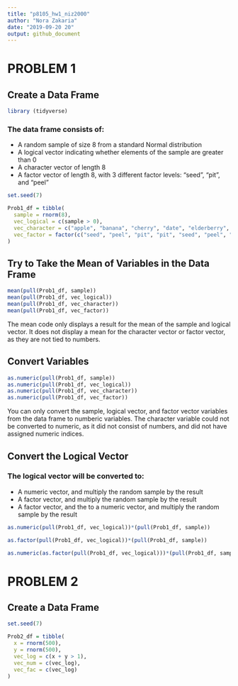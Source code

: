 ```yaml
---
title: "p8105_hw1_niz2000"
author: "Nora Zakaria"
date: "2019-09-20 20"
output: github_document
---
```


# PROBLEM 1

## Create a Data Frame

```r
library (tidyverse)
```

### The data frame consists of:
* A random sample of size 8 from a standard Normal distribution
* A logical vector indicating whether elements of the sample are greater than 0
* A character vector of length 8
* A factor vector of length 8, with 3 different factor levels: "seed", "pit", and "peel"

```r
set.seed(7)

Prob1_df = tibble(
  sample = rnorm(8),
  vec_logical = c(sample > 0), 
  vec_character = c("apple", "banana", "cherry", "date", "elderberry", "fig", "guava", "honeydew"),
  vec_factor = factor(c("seed", "peel", "pit", "pit", "seed", "peel", "seed", "seed")),
)
```

## Try to Take the Mean of Variables in the Data Frame

```r
mean(pull(Prob1_df, sample))
mean(pull(Prob1_df, vec_logical))
mean(pull(Prob1_df, vec_character))
mean(pull(Prob1_df, vec_factor))
```

The mean code only displays a result for the mean of the sample and logical vector. It does not display a mean for the character vector or factor vector, as they are not tied to numbers. 

## Convert Variables

```r
as.numeric(pull(Prob1_df, sample))
as.numeric(pull(Prob1_df, vec_logical))
as.numeric(pull(Prob1_df, vec_character))
as.numeric(pull(Prob1_df, vec_factor))
```

You can only convert the sample, logical vector, and factor vector variables from the data frame to numberic variables. The character variable could not be converted to numeric, as it did not consist of numbers, and did not have assigned numeric indices.

## Convert the Logical Vector

### The logical vector will be converted to:
* A numeric vector, and multiply the random sample by the result
* A factor vector, and multiply the random sample by the result
* A factor vector, and the to a numeric vector, and multiply the random sample by the result

```r
as.numeric(pull(Prob1_df, vec_logical))*(pull(Prob1_df, sample))

as.factor(pull(Prob1_df, vec_logical))*(pull(Prob1_df, sample))

as.numeric(as.factor(pull(Prob1_df, vec_logical)))*(pull(Prob1_df, sample))
```


# PROBLEM 2

## Create a Data Frame

```r
set.seed(7)

Prob2_df = tibble(
  x = rnorm(500),
  y = rnorm(500),
  vec_log = c(x + y > 1),
  vec_num = c(vec_log),
  vec_fac = c(vec_log)
)
```
